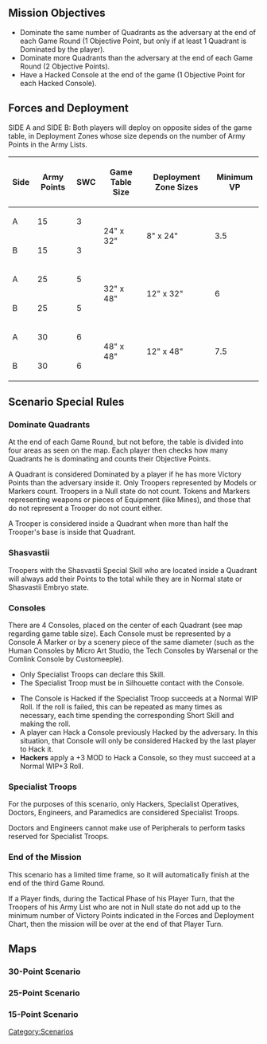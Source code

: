 {{section-scenarios}}


== Mission Objectives ==
* Dominate the same number of Quadrants as the adversary at the end of each Game Round (1 Objective Point, but only if at least 1 Quadrant is Dominated by the player).
* Dominate more Quadrants than the adversary at the end of each Game Round (2 Objective Points).
* Have a Hacked Console at the end of the game (1 Objective Point for each Hacked Console).


== Forces and Deployment ==

SIDE A and SIDE B: Both players will deploy on opposite sides of the game table, in Deployment Zones whose size depends on the number of Army Points in the Army Lists.

{| class="wikitable-gamesize"
|-
! Side !! Army Points !! SWC !! Game Table Size !! Deployment Zone Sizes !! Minimum VP
|-
| A || 15 || 3 || rowspan="2" | 24" x 32" || rowspan="2" | 8" x 24" || rowspan="2" | 3.5
|-
| B || 15 || 3
|-
| A || 25 || 5 || rowspan="2" | 32" x 48" || rowspan="2" | 12" x 32" || rowspan="2" | 6
|-
| B || 25 || 5
|-
| A || 30 || 6 || rowspan="2" | 48" x 48" || rowspan="2" | 12" x 48" || rowspan="2" | 7.5
|-
| B || 30 || 6
|}


== Scenario Special Rules ==

=== Dominate Quadrants ===
At the end of each Game Round, but not before, the table is divided into four areas as seen on the map. Each player then checks how many Quadrants he is dominating and counts their Objective Points.

A Quadrant is considered Dominated by a player if he has more Victory Points than the adversary inside it. Only Troopers represented by Models or Markers count. Troopers in a Null state do not count. Tokens and Markers representing weapons or pieces of Equipment (like Mines), and those that do not represent a Trooper do not count either.

A Trooper is considered inside a Quadrant when more than half the Trooper's base is inside that Quadrant. 

=== Shasvastii ===
Troopers with the Shasvastii Special Skill who are located inside a Quadrant will always add their Points to the total while they are in Normal state or Shasvastii Embryo state.

=== Consoles ===
There are 4 Consoles, placed on the center of each Quadrant (see map regarding game table size). Each Console must be represented by a Console A Marker or by a scenery piece of the same diameter (such as the Human Consoles by Micro Art Studio, the Tech Consoles by Warsenal or the Comlink Console by Customeeple).

{{skillbox |green| HACK CONSOLES | SHORT SKILL}}
{{skill-label | Attack}}
{{Requirements}}
* Only Specialist Troops can declare this Skill. 
* The Specialist Troop must be in Silhouette contact with the Console. 
{{effects}}
* The Console is Hacked if the Specialist Troop succeeds at a Normal WIP Roll. If the roll is failed, this can be repeated as many times as necessary, each time spending the corresponding Short Skill and making the roll. 
* A player can Hack a Console previously Hacked by the adversary. In this situation, that Console will only be considered Hacked by the last player to Hack it. 
* '''Hackers''' apply a +3 MOD to Hack a Console, so they must succeed at a Normal WIP+3 Roll.

=== Specialist Troops ===
For the purposes of this scenario, only Hackers, Specialist Operatives, Doctors, Engineers, and Paramedics are considered Specialist Troops.

Doctors and Engineers cannot make use of Peripherals to perform tasks reserved for Specialist Troops.

=== End of the Mission ===
This scenario has a limited time frame, so it will automatically finish at the end of the third Game Round.

If a Player finds, during the Tactical Phase of his Player Turn, that the Troopers of his Army List who are not in Null state do not add up to the minimum number of Victory Points indicated in the Forces and Deployment Chart, then the mission will be over at the end of that Player Turn.


== Maps ==

===30-Point Scenario===
{{image | name=eng-domination-map30-1024.jpg | style=512 }}

===25-Point Scenario===
{{image | name=eng-domination-map25-1024.jpg | style=512 }}

===15-Point Scenario===
{{image | name=eng-domination-map15-1024.jpg | style=512 }}


{{section-scenarios}}






[[Category:Scenarios]]